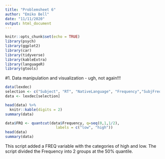 ```yaml
---
title: "Problemsheet 6"
author: "Emiko Bell"
date: "11/11/2020"
output: html_document
---
```


```r
knitr::opts_chunk$set(echo = TRUE)
library(psych)
library(ggplot2)
library(car)
library(tidyverse)
library(kableExtra)
library(languageR)
library(gtools)
```

#1. Data manipulation and visualization - ugh, not again!!!

```r
data(lexdec)
selection <- c("Subject", "RT", "NativeLanguage", "Frequency","SubjFreq")
data <- lexdec[selection]

head(data) %>%
  knitr::kable(digits = 2)
summary(data)
```
```r
data$FRQ <- quantcut(data$Frequency, q=seq(0,1,1/2),
                       labels = c("low", "high"))
head(data)
summary(data)
```
This script added a FREQ variable with the categories of high and low. The script divided the Frequency into 2 groups at the 50% quantile.
